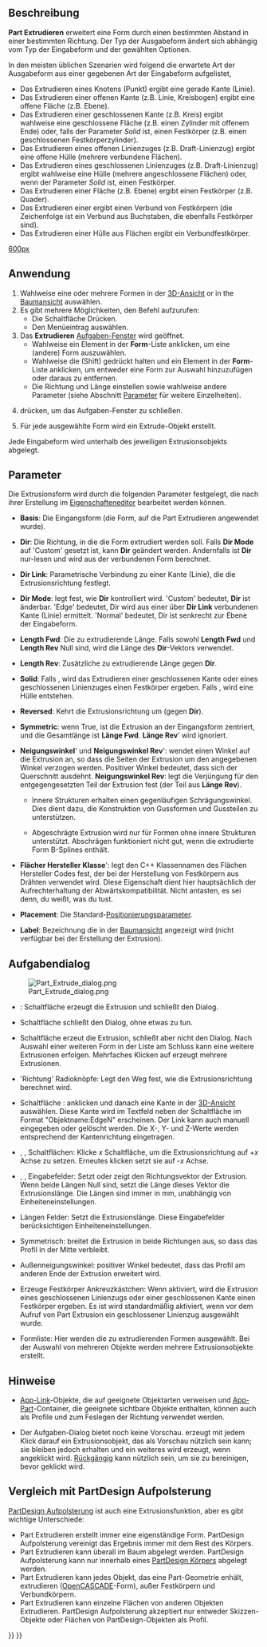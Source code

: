 <languages/>
{{Docnav/de
|[[Part_Builder/de|Formgenerator]]
|[[Part_Revolve/de|Drehen]]
|[[Part_Workbench/de|Part]]
|IconL=Part_Builder.svg
|IconR=Part_Revolve.svg
|IconC=Workbench_Part.svg
}}

{{GuiCommand/de
|Name=Part Extrude
|Name/de=Part Extrudieren
|MenuLocation=Part → Extrudieren...
|Workbenches=[[Part_Workbench/de|Part]]
|SeeAlso=[[Draft_Trimex/de|Draft Trimex]], [[PartDesign_Pad/de|PartDesign Pad]]
}}

<span id="Description"></span>
== Beschreibung ==

'''Part Extrudieren''' erweitert eine Form durch einen bestimmten Abstand in einer bestimmten Richtung. Der Typ der Ausgabeform ändert sich abhängig vom Typ der Eingabeform und der gewählten Optionen.

In den meisten üblichen Szenarien wird folgend die erwartete Art der Ausgabeform aus einer gegebenen Art der Eingabeform aufgelistet, 
* Das Extrudieren eines Knotens (Punkt) ergibt eine gerade Kante (Linie).
* Das Extrudieren einer offenen Kante (z.B. Linie, Kreisbogen) ergibt eine offene Fläche (z.B. Ebene).
* Das Extrudieren einer geschlossenen Kante (z.B. Kreis) ergibt wahlweise eine geschlossene Fläche (z.B. einen Zylinder mit offenem Ende) oder, falls der Parameter ''Solid'' {{TRUE}} ist, einen Festkörper (z.B. einen geschlossenen Festkörperzylinder).
* Das Extrudieren eines offenen Linienzuges (z.B. Draft-Linienzug) ergibt eine offene Hülle (mehrere verbundene Flächen).
* Das Extrudieren eines geschlossenen Linienzuges (z.B. Draft-Linienzug) ergibt wahlweise eine Hülle (mehrere angeschlossene Flächen) oder, wenn der Parameter ''Solid'' {{TRUE}} ist, einen Festkörper.
* Das Extrudieren einer Fläche (z.B. Ebene) ergibt einen Festkörper (z.B. Quader).
* Das Extrudieren einer {{Button|[[File:Draft_ShapeString.svg|16px]] [[Draft_ShapeString/de|Draft Textform]]}} ergibt einen Verbund von Festkörpern (die Zeichenfolge ist ein Verbund aus Buchstaben, die ebenfalls Festkörper sind).
* Das Extrudieren einer Hülle aus Flächen ergibt ein Verbundfestkörper.

[[image:Part_Extrude_demo.png|600px]]
{{Caption|Beispiele für Extrusionen}}

<span id="Usage"></span>
==Anwendung==

# Wahlweise eine oder mehrere Formen in der [[3D_view/de|3D-Ansicht]] or in the [[Tree_view/de|Baumansicht]] auswählen.
# Es gibt mehrere Möglichkeiten, den Befehl aufzurufen:
#* Die Schaltfläche {{Button|[[Image:Part_Extrude.svg|16px]] [[Part_Extrude/de|Extrudieren...]]}} Drücken.
#* Den Menüeintrag {{MenuCommand|Part → [[Image:Part_Extrude.svg|16px]] Extrudieren...}} auswählen.
# Das '''Extrudieren''' [[Task_panel/de|Aufgaben-Fenster]] wird geöffnet.
#* Wahlweise ein Element in der '''Form'''-Liste anklicken, um eine (andere) Form auszuwählen.
#* Wahlweise die {{KEY|Umschalttaste}} (Shift) gedrückt halten und ein Element in der '''Form'''-Liste anklicken, um entweder eine Form zur Auswahl hinzuzufügen oder daraus zu entfernen.
#* Die Richtung und Länge einstellen sowie wahlweise andere Parameter (siehe Abschnitt [[#Parameter|Parameter]] für weitere Einzelheiten).
# {{Button|OK}} drücken, um das Aufgaben-Fenster zu schließen.
# Für jede ausgewählte Form wird ein Extrude-Objekt erstellt.

Jede Eingabeform wird unterhalb des jeweiligen Extrusionsobjekts abgelegt.

<span id="Parameters"></span>
==Parameter==

Die Extrusionsform wird durch die folgenden Parameter festgelegt, die nach ihrer Erstellung im [[Property_editor/de|Eigenschafteneditor]] bearbeitet werden können.  

*'''Basis''': Die Eingangsform (die Form, auf die Part Extrudieren angewendet wurde).

*'''Dir''': Die Richtung, in die die Form extrudiert werden soll. Falls '''Dir Mode''' auf 'Custom' gesetzt ist, kann '''Dir''' geändert werden. Andernfalls ist '''Dir''' nur-lesen und wird aus der verbundenen Form berechnet.

*'''Dir Link''': Parametrische Verbindung zu einer Kante (Linie), die die Extrusionsrichtung festlegt.

*'''Dir Mode''': legt fest, wie '''Dir''' kontrolliert wird. 'Custom' bedeutet, '''Dir''' ist änderbar. 'Edge' bedeutet, Dir wird aus einer über '''Dir Link''' verbundenen Kante (Linie) ermittelt. 'Normal' bedeutet, Dir ist senkrecht zur Ebene der Eingabeform.

*'''Length Fwd''': Die zu extrudierende Länge. Falls sowohl '''Length Fwd''' und '''Length Rev''' Null sind, wird die Länge des '''Dir'''-Vektors verwendet.

*'''Length Rev''': Zusätzliche zu extrudierende Länge gegen '''Dir'''.

*'''Solid''': Falls {{TRUE}}, wird das Extrudieren einer geschlossenen Kante oder eines geschlossenen Linienzuges einen Festkörper ergeben. Falls {{FALSE}}, wird eine Hülle entstehen.

*'''Reversed''': Kehrt die Extrusionsrichtung um (gegen '''Dir''').

*'''Symmetric''': wenn True, ist die Extrusion an der Eingangsform zentriert, und die Gesamtlänge ist '''Länge Fwd'''. '''Länge Rev'''' wird ignoriert.

*'''Neigungswinkel'''' und '''Neigungswinkel Rev'''': wendet einen Winkel auf die Extrusion an, so dass die Seiten der Extrusion um den angegebenen Winkel verzogen werden. Positiver Winkel bedeutet, dass sich der Querschnitt ausdehnt. '''Neigungswinkel Rev''': legt die Verjüngung für den entgegengesetzten Teil der Extrusion fest (der Teil aus '''Länge Rev''').
**{{Version/de|0.20}} Innere Strukturen erhalten einen gegenläufigen Schrägungswinkel. Dies dient dazu, die Konstruktion von Gussformen und Gussteilen zu unterstützen.
**{{VersionMinus/de|0.19}} Abgeschrägte Extrusion wird nur für Formen ohne innere Strukturen unterstützt. Abschrägen funktioniert nicht gut, wenn die extrudierte Form B-Splines enthält. 

*'''Flächer Hersteller Klasse'''': legt den C++ Klassennamen des Flächen Hersteller Codes fest, der bei der Herstellung von Festkörpern aus Drähten verwendet wird. Diese Eigenschaft dient hier hauptsächlich der Aufrechterhaltung der Abwärtskompatibilität. Nicht antasten, es sei denn, du weißt, was du tust.

*'''Placement''': Die Standard-[[Placement/de|Positionierungs]]parameter.

*'''Label''': Bezeichnung die in der [[Tree_view/de|Baumansicht]] angezeigt wird (nicht verfügbar bei der Erstellung der Extrusion).

<span id="Task_dialog"></span>
== Aufgabendialog ==

[[Image:Part_Extrude_dialog.png|thumb|right]]

* {{Button|OK}}: Schaltfläche erzeugt die Extrusion und schließt den Dialog.

* {{Button|Schließen}} Schaltfläche schließt den Dialog, ohne etwas zu tun.

* {{Button|Anwenden}} Schaltfläche erzeut die Extrusion, schließt aber nicht den Dialog. Nach Auswahl einer weiteren Form in der Liste am Schluss kann eine weitere Extrusionen erfolgen. Mehrfaches Klicken auf {{Button|Apply}} erzeugt mehrere Extrusionen.

* 'Richtung' Radioknöpfe: Legt den Weg fest, wie die Extrusionsrichtung berechnet wird. 

* Schaltfläche {{Button|Auswählen}}: anklicken und danach eine Kante in der [[3D_view/de|3D-Ansicht]] auswählen. Diese Kante wird im Textfeld neben der Schaltfläche im Format "Objektname:EdgeN" erscheinen. Der Link kann auch manuell eingegeben oder gelöscht werden. Die X-, Y-  und Z-Werte werden entsprechend der Kantenrichtung eingetragen.

* {{Button|X}}, {{Button|Y}}, {{Button|Z}} Schaltflächen: Klicke ''x'' Schaltfläche, um die Extrusionsrichtung auf +''x'' Achse zu setzen. Erneutes klicken setzt sie auf -''x'' Achse. 

* {{Button|X}}, {{Button|Y}}, {{Button|Z}} Eingabefelder: Setzt oder zeigt den Richtungsvektor der Extrusion. Wenn beide Längen Null sind, setzt die Länge dieses Vektor die Extrusionslänge. Die Längen sind immer in mm, unabhängig von Einheiteneinstellungen.

* Längen Felder: Setzt die Extrusionslänge. Diese Eingabefelder berücksichtigen Einheiteneinstellungen.

* Symmetrisch: breitet die Extrusion in beide Richtungen aus, so dass das Profil in der Mitte verbleibt.

* Außenneigungswinkel: positiver Winkel bedeutet, dass das Profil am anderen Ende der Extrusion erweitert wird.

* Erzeuge Festkörper Ankreuzkästchen: Wenn aktiviert, wird die Extrusion eines geschlossenen Linienzugs oder einer geschlossenen Kante einen Festkörper ergeben. Es ist wird standardmäßig aktiviert, wenn vor dem Aufruf von Part Extrusion ein geschlossener Linienzug ausgewählt wurde.

* Formliste: Hier werden die zu extrudierenden Formen ausgewählt. Bei der Auswahl von mehreren Objekte werden mehrere Extrusionsobjekte erstellt.

<span id="Notes"></span>
==Hinweise==

* [[App_Link/de|App-Link]]-Objekte, die auf geeignete Objektarten verweisen und [[App_Part/de|App-Part]]-Container, die geeignete sichtbare Objekte enthalten, können auch als Profile und zum Feslegen der Richtung verwendet werden. {{Version/de|0.20}}

* Der Aufgaben-Dialog bietet noch keine Vorschau. {{Button|Anwenden}} erzeugt mit jedem Klick darauf ein Extrusionsobjekt, das als Vorschau nützlich sein kann; sie bleiben jedoch erhalten und ein weiteres wird erzeugt, wenn {{Button|OK}} angeklickt wird. [[Std Undo/de|Rückgängig]] kann nützlich sein, um sie zu bereinigen, bevor {{Button|OK}} geklickt wird.

<span id="Comparison_with_PartDesign_Pad"></span>
==Vergleich mit PartDesign Aufpolsterung==

[[PartDesign_Pad/de|PartDesign Aufpolsterung]] ist auch eine  Extrusionsfunktion, aber es gibt wichtige Unterschiede:

* Part Extrudieren erstellt immer eine eigenständige Form. PartDesign Aufpolsterung vereinigt das Ergebnis immer mit dem Rest des Körpers.
* Part Extrudieren kann überall im Baum abgelegt werden. PartDesign Aufpolsterung kann nur innerhalb eines [[PartDesign_Body/de|PartDesign Körpers]] abgelegt werden.
* Part Extrudieren kann jedes Objekt, das eine Part-Geometrie enhält, extrudieren ([[OpenCASCADE/de|OpenCASCADE]]-Form), außer Festkörpern und Verbundkörpern.
* Part Extrudieren kann einzelne Flächen von anderen Objekten Extrudieren. PartDesign Aufpolsterung akzeptiert nur entweder Skizzen-Objekte oder Flächen von PartDesign-Objekten als Profil.


{{Docnav/de
|[[Part_Builder/de|Formgenerator]]
|[[Part_Revolve/de|Drehen]]
|[[Part_Workbench/de|Part]]
|IconL=Part_Builder.svg
|IconR=Part_Revolve.svg
|IconC=Workbench_Part.svg
}}

{{Part_Tools_navi{{#translation:}}}}
{{Userdocnavi{{#translation:}}}}